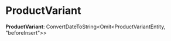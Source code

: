 
# ProductVariant

 **ProductVariant**: ConvertDateToString&#60;Omit&#60;ProductVariantEntity, "beforeInsert"&#62;&#62;
